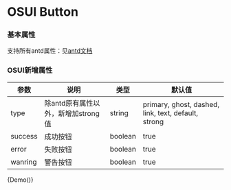 
<Meta title="Button" component={Demo} />

# OSUI Button

### 基本属性

支持所有antd属性：见[antd文档](https://ant.design/components/button-cn/#API)

### OSUI新增属性

| 参数 | 说明 | 类型 | 默认值
| --- | --- | --- | --- |
| type | 除antd原有属性以外，新增加strong值 | string | primary, ghost, dashed, link, text, default, strong |
| success | 成功按钮 | boolean | true |
| error | 失败按钮 | boolean | true |
| wanring | 警告按钮 | boolean | true |

<Preview>
  <Story name="Demo">
        {Demo()}
  </Story>
</Preview>
